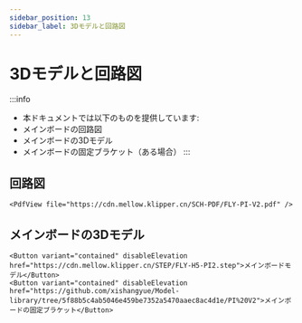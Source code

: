 ```yaml
---
sidebar_position: 13
sidebar_label: 3Dモデルと回路図
---
```




# 3Dモデルと回路図

:::info
* 本ドキュメントでは以下のものを提供しています:
* メインボードの回路図
* メインボードの3Dモデル
* メインボードの固定ブラケット（ある場合）
:::

## 回路図

    <PdfView file="https://cdn.mellow.klipper.cn/SCH-PDF/FLY-PI-V2.pdf" />


## メインボードの3Dモデル

    <Button variant="contained" disableElevation href="https://cdn.mellow.klipper.cn/STEP/FLY-H5-PI2.step">メインボードモデル</Button>
    <Button variant="contained" disableElevation href="https://github.com/xishangyue/Model-library/tree/5f88b5c4ab5046e459be7352a5470aaec8ac4d1e/PI%20V2">メインボードの固定ブラケット</Button>

